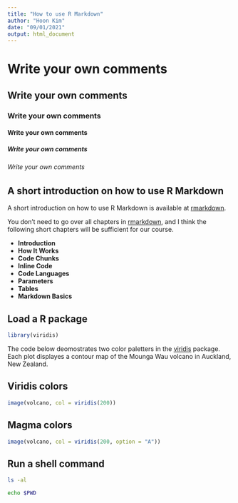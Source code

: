 ```yaml
---
title: "How to use R Markdown"
author: "Hoon Kim"
date: "09/01/2021"
output: html_document
---
```


# Write your own comments
## Write your own comments
### Write your own comments
#### Write your own comments
##### Write your own comments
###### Write your own comments


## A short introduction on how to use R Markdown

A short introduction on how to use R Markdown is available at [rmarkdown](https://rmarkdown.rstudio.com/lesson-1.html).

You don't need to go over all chapters in [rmarkdown](https://rmarkdown.rstudio.com/lesson-1.html), and I think the following short chapters will be sufficient for our course.

- **Introduction**
- **How It Works**
- **Code Chunks**
- **Inline Code**
- **Code Languages**
- **Parameters**
- **Tables**
- **Markdown Basics**


## Load a R package
```r
library(viridis)
```

The code below deomostrates two color paletters in the [viridis](https://github.com/sjmgarier/viridis) package. Each plot displayes a contour map of the Mounga Wau volcano in Auckland, New Zealand.


## Viridis colors

```r

image(volcano, col = viridis(200))

```


## Magma colors
```r

image(volcano, col = viridis(200, option = "A"))

```

## Run a shell command
```bash

ls -al

```


```bash

echo $PWD

```

